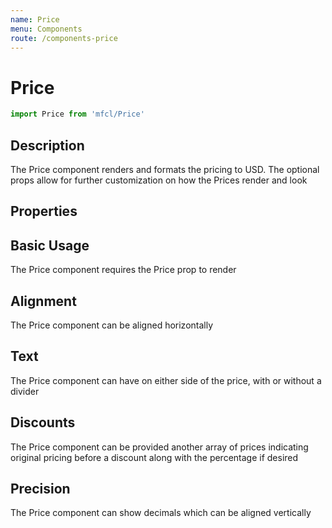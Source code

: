 ```yaml
---
name: Price
menu: Components
route: /components-price
---
```



# Price

```javascript
import Price from 'mfcl/Price'
```

## Description

The Price component renders and formats the pricing to USD. The optional props allow for further customization on how
the Prices render and look

## Properties

<Props of={Price} />

## Basic Usage

The Price component requires the Price prop to render

<Playground>
  <Price price={[3500]} />
  <Price price={[3500, 5000]} />
</Playground>

## Alignment

The Price component can be aligned horizontally

<Playground>
  <Price price={[3500]} />
  <Price price={[3500]} center />
  <Price price={[3500]} right />
</Playground>

## Text

The Price component can have on either side of the price, with or without a divider

<Playground>
  <Price price={[3500]} text="Queen" />
  <Price price={[3500]} text="Queen" divider />
  <Price price={[3500]} rightText="/mo" />
</Playground>

## Discounts

The Price component can be provided another array of prices indicating original pricing before a discount along with the percentage if desired

<Playground>
  <Price price={[1400, 2000]} originalPrice={[3500, 5000]} discountPercentage />
</Playground>

## Precision

The Price component can show decimals which can be aligned vertically

<Playground>
  <Price originalPrice={[5500]} price={[2400, 3000]} decimals />
  <Price originalPrice={[6500]} price={[1400, 2000]} decimalsTop />
  <Price originalPrice={[7500, 5000]} price={[2000]} decimalsBottom />
</Playground>
